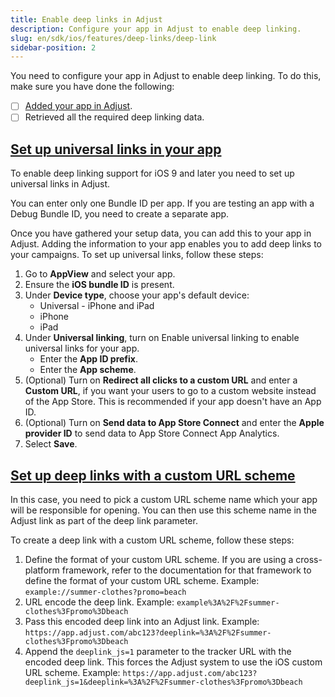```yaml
---
title: Enable deep links in Adjust
description: Configure your app in Adjust to enable deep linking.
slug: en/sdk/ios/features/deep-links/deep-link
sidebar-position: 2
---
```


You need to configure your app in Adjust to enable deep linking. To do this, make sure you have done the following:

-  [ ] [Added your app in Adjust](https://help.adjust.com/en/article/app-setup).
-  [ ] Retrieved all the required deep linking data.

## [Set up universal links in your app](set-up-universal-links-in-your-app)

To enable deep linking support for iOS 9 and later you need to set up universal links in Adjust.

<Callout type="note">

You can enter only one Bundle ID per app. If you are testing an app with a Debug Bundle ID, you need to create a separate app.

</Callout>

Once you have gathered your setup data, you can add this to your app in Adjust. Adding the information to your app enables you to add deep links to your campaigns. To set up universal links, follow these steps:

1. Go to **AppView** and select your app.
2. Ensure the **iOS bundle ID** is present.
3. Under **Device type**, choose your app's default device:
   -  Universal - iPhone and iPad
   -  iPhone
   -  iPad
4. Under **Universal linking**, turn on Enable universal linking to enable universal links for your app.
   -  Enter the **App ID prefix**.
   -  Enter the **App scheme**.
5. (Optional) Turn on **Redirect all clicks to a custom URL** and enter a **Custom URL**, if you want your users to go to a custom website instead of the App Store. This is recommended if your app doesn't have an App ID.
6. (Optional) Turn on **Send data to App Store Connect** and enter the **Apple provider ID** to send data to App Store Connect App Analytics.
7. Select **Save**.

## [Set up deep links with a custom URL scheme](set-up-deep-links-with-a-custom-url-scheme)

In this case, you need to pick a custom URL scheme name which your app will be responsible for opening. You can then use this scheme name in the Adjust link as part of the deep link parameter.

To create a deep link with a custom URL scheme, follow these steps:

1. Define the format of your custom URL scheme. If you are using a cross-platform framework, refer to the documentation for that framework to define the format of your custom URL scheme. Example: `example://summer-clothes?promo=beach`
2. URL encode the deep link. Example: `example%3A%2F%2Fsummer-clothes%3Fpromo%3Dbeach`
3. Pass this encoded deep link into an Adjust link. Example: `https://app.adjust.com/abc123?deeplink=%3A%2F%2Fsummer-clothes%3Fpromo%3Dbeach`
4. Append the `deeplink_js=1` parameter to the tracker URL with the encoded deep link. This forces the Adjust system to use the iOS custom URL scheme. Example: `https://app.adjust.com/abc123?deeplink_js=1&deeplink=%3A%2F%2Fsummer-clothes%3Fpromo%3Dbeach`
